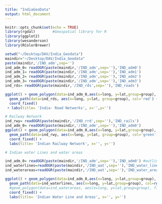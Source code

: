 ```yaml
---
title: "IndiaGeoData"
output: html_document
---
```


```r
knitr::opts_chunk$set(echo = TRUE)
library(rgdal)        #Geospatial library for R
library(ggplot2)
library(wesanderson)
library(RColorBrewer)
```

```r
setwd("~/Desktop/DAV/India_Geodata")
maindir="~/Desktop/DAV/India_Geodata"
paste(maindir,'/IND_adm',sep='')
ind_adm_0= readOGR(paste(maindir,'/IND_adm',sep=''),'IND_adm0')
ind_adm_1= readOGR(paste(maindir,'/IND_adm',sep=''),'IND_adm1')
ind_adm_2= readOGR(paste(maindir,'/IND_adm',sep=''),'IND_adm2')
ind_adm_3= readOGR(paste(maindir,'/IND_adm',sep=''),'IND_adm3')
ind_rds= readOGR(paste(maindir,'/IND_rds',sep=''),'IND_roads')

ggplot() + geom_polygon(data=ind_adm_0,aes(x=long, y=lat,group=group), fill='white', col=rgb(0,0,0.3,alpha = 0.3)) + 
  geom_path(data=ind_rds, aes(x=long, y=lat, group=group), col='red') + 
  coord_fixed()
 + labs(title= 'India- Road Networks', x='',y='')

```


```r
# Railway Network
ind_rwy= readOGR(paste(maindir,'/IND_rrd',sep=''),'IND_rails')
ind_adm_0= readOGR(paste(maindir,'/IND_adm',sep=''),'IND_adm0')
ggplot() + geom_polygon(data=ind_adm_0,aes(x=long, y=lat,group=group), fill='white', col=rgb(0,0,0.3,alpha = 0.3)) + 
  geom_path(data=ind_rwy, aes(x=long, y=lat, group=group), col='green') + 
  coord_fixed() + 
  labs(title= 'Indian Railway Network', x='', y='')
```
```r
# Indian water Lines and water areas 

ind_adm_0= readOGR(paste(maindir,'/IND_adm',sep=''),'IND_adm0') #outline
ind_waterlines=readOGR(paste(maindir,'/IND_wat',sep=''),'IND_water_lines_dcw')
ind_waterareas=readOGR(paste(maindir,'/IND_wat',sep=''),'IND_water_areas_dcw')

ggplot() + geom_polygon(data=ind_adm_0,aes(x=long, y=lat,group=group), fill='white', col=rgb(0,0,0.3,alpha = 0.3)) + 
  geom_path(data=ind_waterlines, aes(x=long, y=lat,group=group), col=rgb(0,0,0.5,alpha=0.1)) + 
  #geom_polygon(data=ind_waterareas, aes(x=long, y=lat,group=group), fill="#618A98", size=0) + 
  coord_fixed() + 
  labs(title= 'Indian Water Line and Areas', x='', y='')

```


